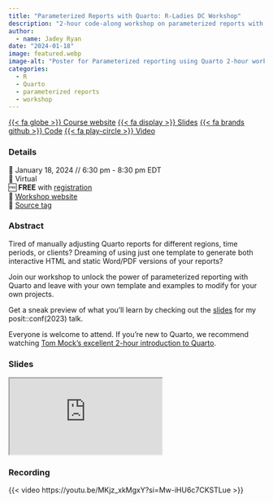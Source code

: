 ```yaml
---
title: "Parameterized Reports with Quarto: R-Ladies DC Workshop"
description: "2-hour code-along workshop on parameterized reports with Quarto"
author: 
  - name: Jadey Ryan
date: "2024-01-18"
image: featured.webp
image-alt: "Poster for Parameterized reporting using Quarto 2-hour workshop, presented by Jadey Ryan and hosted by R-Ladies Washington D.C."
categories:
  - R
  - Quarto
  - parameterized reports
  - workshop
---
```


<span class="listing-btn-group">
<a href="https://jadeyryan.quarto.pub/rladies-dc-quarto-params/" class="btn" role="button">{{< fa globe >}} Course website</a> 
<a href="https://jadeyryan.quarto.pub/rladies-dc-quarto-params/slides/" class="btn" role="button">{{< fa display >}} Slides</a> 
<a href="https://github.com/jadeynryan/parameterized-quarto-workshop/releases/tag/rladies-dc-workshop" class="btn" role="button">{{< fa brands github >}} Code</a>
<a href="https://youtu.be/MKjz_xkMgxY?si=Mw-iHU6c7CKSTLue" class="btn" role="button">{{< fa play-circle >}} Video</a>
</span>

### Details

📆 January 18, 2024 // 6:30 pm - 8:30 pm EDT  
🏨 Virtual  
🆓 **FREE** with [registration](https://www.meetup.com/rladies-dc/events/297344107/)  
🏡 [Workshop website](https://jadeyryan.quarto.pub/rladies-dc-quarto-params/)  
🔖 [Source tag](https://github.com/jadeynryan/parameterized-quarto-workshop/releases/tag/rladies-dc-workshop)

### Abstract

Tired of manually adjusting Quarto reports for different regions, time periods, or clients? Dreaming of using just one template to generate both interactive HTML and static Word/PDF versions of your reports?

Join our workshop to unlock the power of parameterized reporting with Quarto and leave with your own template and examples to modify for your own projects.

Get a sneak preview of what you'll learn by checking out the [slides](https://jadeyryan.com/talks/2023-09-25_posit_parameterized-quarto/) for my posit::conf(2023) talk.

Everyone is welcome to attend. If you're new to Quarto, we recommend watching [Tom Mock's excellent 2-hour introduction to Quarto](https://www.youtube.com/watch?v=yvi5uXQMvu4).

### Slides

<iframe class="slides" src="https://jadeyryan.quarto.pub/rladies-dc-quarto-params/slides/#/title-slide"></iframe>

### Recording

{{< video https://youtu.be/MKjz_xkMgxY?si=Mw-iHU6c7CKSTLue >}}